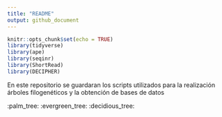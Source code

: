 ```yaml
---
title: "README"
output: github_document
---
```


```r
knitr::opts_chunk$set(echo = TRUE)
library(tidyverse)
library(ape)
library(seqinr)
library(ShortRead)
library(DECIPHER)
```
En este repositorio se guardaran los scripts utilizados para la realización árboles filogenéticos y la obtención de bases de datos

:palm_tree:
:evergreen_tree:
:decidious_tree:
